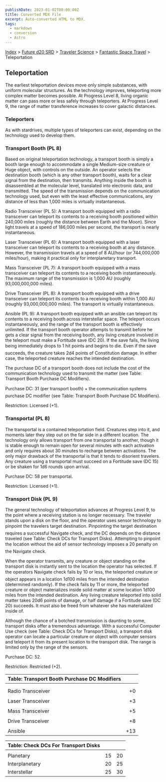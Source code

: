 ```yaml
---
publishDate: 2023-01-02T00:00:00Z
title: Converted MDX File
excerpt: Auto-converted HTML to MDX.
tags:
  - markdown
  - conversion
  - Astro
---
```


[Index](-index) > [Future d20 SRD](future-d20-srd-index) > [Traveler Science](future-d20-srd-traveler-science-index) > [Fantastic Space Travel](future-d20-srd-traveler-science-fantastic-space-travel-index) > Teleportation

## Teleportation

The earliest teleportation devices move only simple substances, with uniform molecular structures. As the technology improves, teleporting more complex matter becomes possible. At Progress Level 8, living organic matter can pass more or less safely through teleporters. At Progress Level 9, the range of matter transference increases to cover galactic distances.

### Teleporters

As with stardrives, multiple types of teleporters can exist, depending on the technology used to develop them.

### Transport Booth (PL 8)

Based on original teleportation technology, a transport booth is simply a booth large enough to accommodate a single Medium-size creature or Huge object, with controls on the outside. An operator selects the destination booth (which is any other transport booth), waits for a clear signal from the destination, then transmits. Anything inside the booth is disassembled at the molecular level, translated into electronic data, and transmitted. The speed of the transmission depends on the communication technology used, but even with the least effective communications, any distance of less than 1,000 miles is virtually instantaneous.

Radio Transceiver (PL 5): A transport booth equipped with a radio transceiver can teleport its contents to a receiving booth positioned within 240,000 miles (roughly the distance between Earth and the Moon). Since light travels at a speed of 186,000 miles per second, the transport is nearly instantaneous.

Laser Transceiver (PL 6): A transport booth equipped with a laser transceiver can teleport its contents to a receiving booth at any distance. However, the transmission travels at a speed of 8 AU/hour (or 744,000,000 miles/hour), making it practical only for interplanetary transport.

Mass Transceiver (PL 7): A transport booth equipped with a mass transceiver can teleport its contents to a receiving booth instantaneously. The maximum range of the transmission is 1,000 AU (roughly 93,000,000,000 miles).

Drive Transceiver (PL 8): A transport booth equipped with a drive transceiver can teleport its contents to a receiving booth within 1,000 AU (roughly 93,000,000,000 miles). The transport is virtually instantaneous.

Ansible (PL 9): A transport booth equipped with an ansible can teleport its contents to a receiving booth across interstellar space. The teleport occurs instantaneously, and the range of the transport booth is effectively unlimited. If the transport booth operator attempts to transmit before he gets a clear signal from the receiving booth, any living creature involved in the teleport must make a Fortitude save (DC 20). If the save fails, the living being immediately drops to 1 hit points and begins to die. Even if the save succeeds, the creature takes 2d4 points of Constitution damage. In either case, the teleported creature reaches the intended destination.

The purchase DC of a transport booth does not include the cost of the communication technology used to transmit the matter (see Table: Transport Booth Purchase DC Modifiers).

Purchase DC: 31 (per transport booth) + the communication systems purchase DC modifier (see Table: Transport Booth Purchase DC Modifiers).

Restriction: Licensed (+1).

### Transportal (PL 8)

The transportal is a contained teleportation field. Creatures step into it, and moments later they step out on the far side in a different location. The technology only allows transport from one transportal to another, though it is stable enough to remain open for several minutes with each activation and only requires about 30 minutes to recharge between activations. The only major drawback of the transportal is that it tends to disorient travelers. Any creature using a transportal must succeed on a Fortitude save (DC 15) or be shaken for 1d6 rounds upon arrival.

Purchase DC: 58 per transportal.

Restriction: Licensed (+1).

### Transport Disk (PL 9)

The general technology of teleportation advances at Progress Level 9, to the point where a receiving station is no longer necessary. The traveler stands upon a disk on the floor, and the operator uses sensor technology to pinpoint the travelers target destination. Pinpointing the target destination requires a successful Navigate check, and the DC depends on the distance traveled (see Table: Check DCs for Transport Disks). Attempting to pinpoint the location without the aid of sensor technology imposes a 20 penalty on the Navigate check.

When the operator transmits, any creature or object standing on the transport disk is instantly sent to the location the operator has selected. If the operators Navigate check fails by 10 or less, the teleported creature or object appears in a location 1d100 miles from the intended destination (determined randomly). If the check fails by 11 or more, the teleported creature or object materializes inside solid matter at some location 1d100 miles from the intended destination. Any living creature teleported into solid matter takes 20d6 points of damage, or half damage if a Fortitude save (DC 20) succeeds. It must also be freed from whatever she has materialized inside of.

Although the chance of a botched transmission is daunting to some, transport disks offer a tremendous advantage. With a successful Computer Use check (see Table: Check DCs for Transport Disks), a transport disk operator can locate a particular creature or object with computer sensors and teleport it from its present location to the transport disk. The range is limited only by the range of the sensors.

Purchase DC: 52.

Restriction: Restricted (+2).

| Table: Transport Booth Purchase DC Modifiers |     |
| :------------------------------------------- | --: |
|                                              |     |
|                                              |     |
| Radio Transceiver                            |  +0 |
|                                              |     |
| Laser Transceiver                            |  +3 |
|                                              |     |
| Mass Transceiver                             |  +5 |
|                                              |     |
| Drive Transceiver                            |  +8 |
|                                              |     |
| Ansible                                      | +13 |

| Table: Check DCs For Transport Disks |     |     |
| :----------------------------------- | :-: | --: |
|                                      |     |     |
| Planetary                            | 15  |  20 |
| Interplanetary                       | 20  |  25 |
| Interstellar                         | 25  |  30 |

